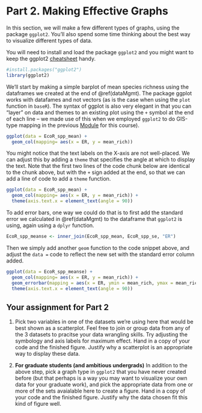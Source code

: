 # Part 2. Making Effective Graphs {#graphs}

In this section, we will make a few different types of graphs, using the package ```ggplot2```. You'll also spend some time thinking about the best way to visualize different types of data.

You will need to install and load the package ```ggplot2``` and you might want to keep the ggplot2 [cheatsheet](https://rstudio.com/wp-content/uploads/2016/11/ggplot2-cheatsheet-2.1.pdf) handy.

```r
#install.packages("ggplot2")
library(ggplot2)
```

We'll start by making a simple barplot of mean species richness using the dataframes we created at the end of \@ref(dataMgmt). The package ggplot works with datafames and not vectors (as is the case when using the ```plot``` function in ```baseR```). The syntax of ggplot is also very elegant in that you can "layer" on data and themes to an existing plot using the ```+``` symbol at the end of each line -- we made use of this when we employed ```ggplot2``` to do GIS-type mapping in the previous [Module](https://nlboreal.github.io/ConservationGIS/) for this course).

```r
ggplot(data = EcoR_spp_mean) +
  geom_col(mapping= aes(x = ER, y = mean_rich))
```

You might notice that the text labels on the X-axis are not well-placed. We can adjust this by adding a ```theme``` that specifies the angle at which to display the text. Note that the first two lines of the code chunk below are identical to the chunk above, but with the ```+``` sign added at the end, so that we can add a line of code to add a ```theme``` function.

```r
ggplot(data = EcoR_spp_mean) +
  geom_col(mapping= aes(x = ER, y = mean_rich)) +
  theme(axis.text.x = element_text(angle = 90))
```

To add error bars, one way we could do that is to first add the standard error we calculated in \@ref(dataMgmt) to the dataframe that ```ggplot2``` is using, again using a ```dplyr``` function.

```r
EcoR_spp_meanse <- inner_join(EcoR_spp_mean, EcoR_spp_se, "ER")
```

Then we simply add another ```geom``` function to the code snippet above, and adjust the ```data = ``` code to reflect the new set with the standard error column added.

```r
ggplot(data = EcoR_spp_meanse) +
  geom_col(mapping= aes(x = ER, y = mean_rich)) +
  geom_errorbar(mapping = aes(x = ER, ymin = mean_rich, ymax = mean_rich + se_rich)) + 
  theme(axis.text.x = element_text(angle = 90))
```

## Your assignment for Part 2

1. Pick two variables in one of the datasets we're using here that would be best shown as a scatterplot. Feel free to join or group data from any of the 3 datasets to pracitse your data wrangling skills. Try adjusting the symbology and axis labels for maximum effect. Hand in a copy of your code and the finished figure. Justify why a scatterplot is an appropriate way to display these data. 

1. **For graduate students (and ambitious undergrads)** In addition to the above step, pick a graph type in ```ggplot2``` that you have never created before (but that perhaps is a way you may want to visualize your own data for your graduate work), and pick the appropriate data from one or more of the sets avaialable here to create a figure. Hand in a copy of your code and the finished figure. Justify why the data chosen fit this kind of figure well. 

